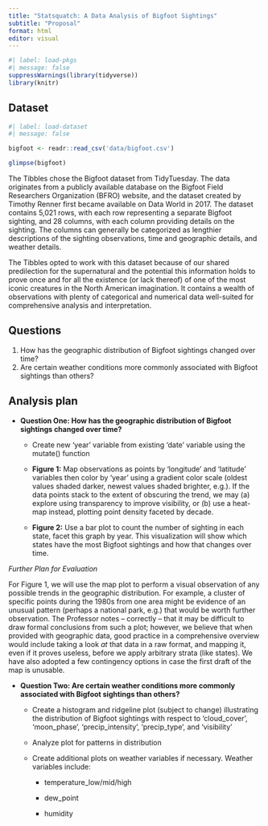 ```yaml
---
title: "Statsquatch: A Data Analysis of Bigfoot Sightings"
subtitle: "Proposal"
format: html
editor: visual
---
```


```r
#| label: load-pkgs
#| message: false
suppressWarnings(library(tidyverse))
library(knitr)
```

## Dataset

```r
#| label: load-dataset
#| message: false

bigfoot <- readr::read_csv('data/bigfoot.csv')

glimpse(bigfoot)
```

The Tibbles chose the Bigfoot dataset from TidyTuesday. The data originates from a publicly available database on the Bigfoot Field Researchers Organization (BFRO) website, and the dataset created by Timothy Renner first became available on Data World in 2017. The dataset contains 5,021 rows, with each row representing a separate Bigfoot sighting, and 28 columns, with each column providing details on the sighting. The columns can generally be categorized as lengthier descriptions of the sighting observations, time and geographic details, and weather details.

The Tibbles opted to work with this dataset because of our shared predilection for the supernatural and the potential this information holds to prove once and for all the existence (or lack thereof) of one of the most iconic creatures in the North American imagination. It contains a wealth of observations with plenty of categorical and numerical data well-suited for comprehensive analysis and interpretation.

## Questions

1.  How has the geographic distribution of Bigfoot sightings changed over time?
2.  Are certain weather conditions more commonly associated with Bigfoot sightings than others?

## Analysis plan

-   **Question One: How has the geographic distribution of Bigfoot sightings changed over time?**
    -   Create new 'year' variable from existing 'date' variable using the mutate() function

    -   **Figure 1:** Map observations as points by 'longitude' and 'latitude' variables then color by 'year' using a gradient color scale (oldest values shaded darker, newest values shaded brighter, e.g.). If the data points stack to the extent of obscuring the trend, we may (a) explore using transparency to improve visibility, or (b) use a heat-map instead, plotting point density faceted by decade.

    -   **Figure 2:** Use a bar plot to count the number of sighting in each state, facet this graph by year. This visualization will show which states have the most Bigfoot sightings and how that changes over time.

*Further Plan for Evaluation*

For Figure 1, we will use the map plot to perform a visual observation of any possible trends in the geographic distribution. For example, a cluster of specific points during the 1980s from one area might be evidence of an unusual pattern (perhaps a national park, e.g.) that would be worth further observation. The Professor notes -- correctly -- that it may be difficult to draw formal conclusions from such a plot; however, we believe that when provided with geographic data, good practice in a comprehensive overview would include taking a look *at* that data in a raw format, and mapping it, even if it proves useless, before we apply arbitrary strata (like states). We have also adopted a few contingency options in case the first draft of the map is unusable.

-   **Question Two: Are certain weather conditions more commonly associated with Bigfoot sightings than others?**
    -   Create a histogram and ridgeline plot (subject to change) illustrating the distribution of Bigfoot sightings with respect to 'cloud_cover', 'moon_phase', 'precip_intensity', 'precip_type', and 'visibility'

    -   Analyze plot for patterns in distribution

    -   Create additional plots on weather variables if necessary. Weather variables include:

        -   temperature_low/mid/high

        -   dew_point

        -   humidity
